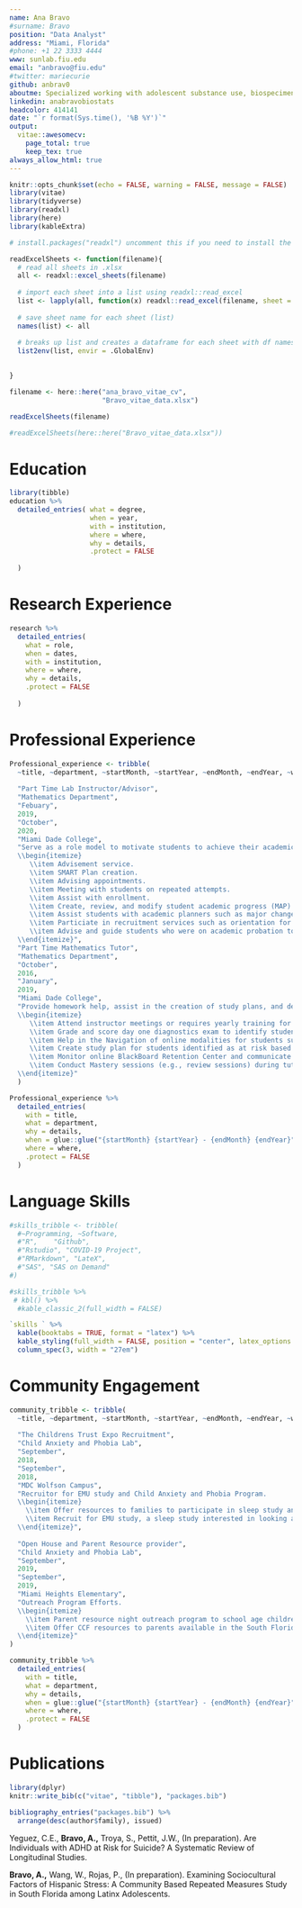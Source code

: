 ```yaml
---
name: Ana Bravo
#surname: Bravo
position: "Data Analyst"
address: "Miami, Florida"
#phone: +1 22 3333 4444
www: sunlab.fiu.edu
email: "anbravo@fiu.edu"
#twitter: mariecurie
github: anbrav0
aboutme: Specialized working with adolescent substance use, biospecimen data collection, R programming and data visualization. 
linkedin: anabravobiostats
headcolor: 414141
date: "`r format(Sys.time(), '%B %Y')`"
output: 
  vitae::awesomecv:
    page_total: true
    keep_tex: true
always_allow_html: true
---
```


```r
knitr::opts_chunk$set(echo = FALSE, warning = FALSE, message = FALSE)
library(vitae)
library(tidyverse)
library(readxl)
library(here)
library(kableExtra)
```

```r
# install.packages("readxl") uncomment this if you need to install the package

readExcelSheets <- function(filename){
  # read all sheets in .xlsx 
  all <- readxl::excel_sheets(filename)
  
  # import each sheet into a list using readxl::read_excel
  list <- lapply(all, function(x) readxl::read_excel(filename, sheet = x))
  
  # save sheet name for each sheet (list)
  names(list) <- all
  
  # breaks up list and creates a dataframe for each sheet with df names matching sheet names
  list2env(list, envir = .GlobalEnv)
  

}
```


```r
filename <- here::here("ana_bravo_vitae_cv", 
                       "Bravo_vitae_data.xlsx")

readExcelSheets(filename)

#readExcelSheets(here::here("Bravo_vitae_data.xlsx"))
```


# Education

```r
library(tibble)
education %>% 
  detailed_entries( what = degree,
                    when = year,
                    with = institution,
                    where = where,
                    why = details,
                    .protect = FALSE
    
  )
```

# Research Experience 

```r
research %>% 
  detailed_entries(
    what = role,
    when = dates,
    with = institution,
    where = where,
    why = details,
    .protect = FALSE
    
  )
```

# Professional Experience 

```r

Professional_experience <- tribble(
  ~title, ~department, ~startMonth, ~startYear, ~endMonth, ~endYear, ~where, ~details,
  
  "Part Time Lab Instructor/Advisor",
  "Mathematics Department",
  "Febuary",
  2019,
  "October",
  2020,
  "Miami Dade College",
  "Serve as a role model to motivate students to achieve their academic needs. 
  \\begin{itemize}
     \\item Advisement service.
     \\item SMART Plan creation.
     \\item Advising appointments.
     \\item Meeting with students on repeated attempts.
     \\item Assist with enrollment. 
     \\item Create, review, and modify student academic progress (MAP) for newly enrolled, transfer and transient students. 
     \\item Assist students with academic planners such as major changes and pre-requisit requirements. 
     \\item Particiate in recruitment services such as orientation for First time in College (FTIC) students 
     \\item Advise and guide students who were on academic probation to implament alternative courses of action to achieve   graudation. 
  \\end{itemize}",
  "Part Time Mathematics Tutor", 
  "Mathematics Department",
  "October",
  2016, 
  "January",
  2019, 
  "Miami Dade College",
  "Provide homework help, assist in the creation of study plans, and develope an indepth knowledge in College Mathematics.
  \\begin{itemize}
     \\item Attend instructor meetings or requires yearly training for online courses.
     \\item Grade and score day one diagnostics exam to identify students current mathematics background
     \\item Help in the Navigation of online modalities for students such as ALEKS, myMathLab, and BlackBoard
     \\item Create study plan for students identified as at risk based on students day one diagnoistics exam. 
     \\item Monitor online BlackBoard Retention Center and communicate weekly with professor.
     \\item Conduct Mastery sessions (e.g., review sessions) during tutoring service hours in preparation for exam week.
  \\end{itemize}"
  )

```


```r
Professional_experience %>% 
  detailed_entries(
    with = title,
    what = department,
    why = details,
    when = glue::glue("{startMonth} {startYear} - {endMonth} {endYear}", .na = ""),
    where = where,
    .protect = FALSE
  )

```

# Language Skills 

```r

#skills_tribble <- tribble(
  #~Programming, ~Software,
  #"R",    "Github",
  #"Rstudio", "COVID-19 Project",
  #"RMarkdown", "LateX",
  #"SAS", "SAS on Demand"
#)

```


```r
#skills_tribble %>% 
 # kbl() %>% 
  #kable_classic_2(full_width = FALSE)
```

```r
`skills ` %>% 
  kable(booktabs = TRUE, format = "latex") %>% 
  kable_styling(full_width = FALSE, position = "center", latex_options = "hold_position") %>% 
  column_spec(3, width = "27em")

```

# Community Engagement 

```r

community_tribble <- tribble(
  ~title, ~department, ~startMonth, ~startYear, ~endMonth, ~endYear, ~where, ~details,
  
  "The Childrens Trust Expo Recruitment",
  "Child Anxiety and Phobia Lab",
  "September",
  2018,
  "September",
  2018,
  "MDC Wolfson Campus",
  "Recruitor for EMU study and Child Anxiety and Phobia Program.
  \\begin{itemize}
    \\item Offer resources to families to participate in sleep study and anxiety and treatment services at FIU.
    \\item Recruit for EMU study, a sleep study interested in looking at sleep and anxiety using MRI facilities.
  \\end{itemize}",
  
  "Open House and Parent Resource provider",
  "Child Anxiety and Phobia Lab",
  "September",
  2019,
  "September",
  2019,
  "Miami Heights Elementary",
  "Outreach Program Efforts.
  \\begin{itemize}
    \\item Parent resource night outreach program to school age children and parents interested in treatment services.
    \\item Offer CCF resources to parents available in the South Florida Area.
  \\end{itemize}"
)

```


```r
community_tribble %>% 
  detailed_entries(
    with = title,
    what = department,
    why = details,
    when = glue::glue("{startMonth} {startYear} - {endMonth} {endYear}", .na = ""),
    where = where,
    .protect = FALSE
  )
```


# Publications

```r
library(dplyr)
knitr::write_bib(c("vitae", "tibble"), "packages.bib")

bibliography_entries("packages.bib") %>%
  arrange(desc(author$family), issued)
```

Yeguez, C.E., **Bravo, A.,** Troya, S., Pettit, J.W., (In preparation). Are Individuals with ADHD at Risk for Suicide? A Systematic Review of Longitudinal Studies. 

**Bravo, A.,** Wang, W., Rojas, P., (In preparation). Examining Sociocultural Factors of Hispanic Stress: A Community Based Repeated Measures Study in South Florida among Latinx Adolescents.
